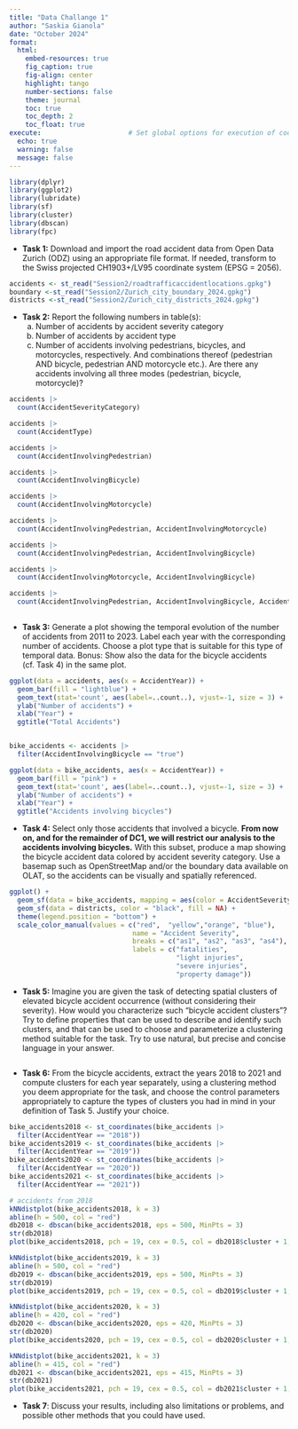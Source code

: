 ```yaml
---
title: "Data Challange 1"
author: "Saskia Gianola"
date: "October 2024"
format: 
  html:
    embed-resources: true
    fig_caption: true
    fig-align: center
    highlight: tango
    number-sections: false
    theme: journal
    toc: true
    toc_depth: 2
    toc_float: true
execute:                      # Set global options for execution of code blocks
  echo: true
  warning: false
  message: false
---
```


```r
library(dplyr)
library(ggplot2)
library(lubridate)
library(sf)
library(cluster)
library(dbscan)
library(fpc)
```

* **Task 1:** Download and import the road accident data from Open Data Zurich (ODZ) using an appropriate file format. If needed, transform to the Swiss projected CH1903+/LV95 coordinate system (EPSG = 2056).

```r
accidents <- st_read("Session2/roadtrafficaccidentlocations.gpkg")
boundary <-st_read("Session2/Zurich_city_boundary_2024.gpkg")
districts <-st_read("Session2/Zurich_city_districts_2024.gpkg")
```

* **Task 2:** Report the following numbers in table(s):
  a. Number of accidents by accident severity category
  b. Number of accidents by accident type
  c. Number of accidents involving pedestrians, bicycles, and motorcycles, respectively. And combinations thereof (pedestrian AND bicycle, pedestrian AND motorcycle etc.). Are there any accidents involving all three modes (pedestrian, bicycle, motorcycle)?
  
```r
accidents |> 
  count(AccidentSeverityCategory)

accidents |> 
  count(AccidentType)

accidents |> 
  count(AccidentInvolvingPedestrian)

accidents |> 
  count(AccidentInvolvingBicycle)

accidents |> 
  count(AccidentInvolvingMotorcycle)

accidents |> 
  count(AccidentInvolvingPedestrian, AccidentInvolvingMotorcycle)

accidents |> 
  count(AccidentInvolvingPedestrian, AccidentInvolvingBicycle)

accidents |> 
  count(AccidentInvolvingMotorcycle, AccidentInvolvingBicycle)

accidents |> 
  count(AccidentInvolvingPedestrian, AccidentInvolvingBicycle, AccidentInvolvingMotorcycle)
  
```
  
* **Task 3:** Generate a plot showing the temporal evolution of the number of accidents from 2011 to 2023. Label each year with the corresponding number of accidents. Choose a plot type that is suitable for this type of temporal data. Bonus: Show also the data for the bicycle accidents (cf. Task 4) in the same plot.

```r
ggplot(data = accidents, aes(x = AccidentYear)) + 
  geom_bar(fill = "lightblue") +
  geom_text(stat='count', aes(label=..count..), vjust=-1, size = 3) +
  ylab("Number of accidents") +
  xlab("Year") +
  ggtitle("Total Accidents")


bike_accidents <- accidents |> 
  filter(AccidentInvolvingBicycle == "true")

ggplot(data = bike_accidents, aes(x = AccidentYear)) + 
  geom_bar(fill = "pink") +
  geom_text(stat='count', aes(label=..count..), vjust=-1, size = 3) +
  ylab("Number of accidents") +
  xlab("Year") +
  ggtitle("Accidents involving bicycles")
```

* **Task 4:** Select only those accidents that involved a bicycle. **From now on, and for the remainder of DC1, we will restrict our analysis to the accidents involving bicycles.** With this subset, produce a map showing the bicycle accident data colored by accident severity category. Use a basemap such as OpenStreetMap and/or the boundary data available on OLAT, so the accidents can be visually and spatially referenced.

```r
ggplot() +
  geom_sf(data = bike_accidents, mapping = aes(color = AccidentSeverityCategory)) +
  geom_sf(data = districts, color = "black", fill = NA) +
  theme(legend.position = "bottom") +
  scale_color_manual(values = c("red",  "yellow","orange", "blue"),
                               name = "Accident Severity",
                               breaks = c("as1", "as2", "as3", "as4"),
                               labels = c("fatalities", 
                                          "light injuries", 
                                          "severe injuries",
                                          "property damage"))

```



* **Task 5:** Imagine you are given the task of detecting spatial clusters of elevated bicycle accident occurrence (without considering their severity). How would you characterize such "bicycle accident clusters"? Try to define properties that can be used to describe and identify such clusters, and that can be used to choose and parameterize a clustering method suitable for the task. Try to use natural, but precise and concise language in your answer.

```r

```



* **Task 6:** From the bicycle accidents, extract the years 2018 to 2021 and compute clusters for each year separately, using a clustering method you deem appropriate for the task, and choose the control parameters appropriately to capture the types of clusters you had in mind in your definition of Task 5. Justify your choice.

```r
bike_accidents2018 <- st_coordinates(bike_accidents |> 
  filter(AccidentYear == "2018"))
bike_accidents2019 <- st_coordinates(bike_accidents |> 
  filter(AccidentYear == "2019"))
bike_accidents2020 <- st_coordinates(bike_accidents |> 
  filter(AccidentYear == "2020"))
bike_accidents2021 <- st_coordinates(bike_accidents |> 
  filter(AccidentYear == "2021"))

# accidents from 2018
kNNdistplot(bike_accidents2018, k = 3)
abline(h = 500, col = "red")
db2018 <- dbscan(bike_accidents2018, eps = 500, MinPts = 3)
str(db2018)
plot(bike_accidents2018, pch = 19, cex = 0.5, col = db2018$cluster + 1, asp = 1, main = "Bike accidents 2018")

kNNdistplot(bike_accidents2019, k = 3)
abline(h = 500, col = "red")
db2019 <- dbscan(bike_accidents2019, eps = 500, MinPts = 3)
str(db2019)
plot(bike_accidents2019, pch = 19, cex = 0.5, col = db2019$cluster + 1, asp = 1, main = "Bike accidents 2019")

kNNdistplot(bike_accidents2020, k = 3)
abline(h = 420, col = "red")
db2020 <- dbscan(bike_accidents2020, eps = 420, MinPts = 3)
str(db2020)
plot(bike_accidents2020, pch = 19, cex = 0.5, col = db2020$cluster + 1, asp = 1, main = "Bike accidents 2020")

kNNdistplot(bike_accidents2021, k = 3)
abline(h = 415, col = "red")
db2021 <- dbscan(bike_accidents2021, eps = 415, MinPts = 3)
str(db2021)
plot(bike_accidents2021, pch = 19, cex = 0.5, col = db2021$cluster + 1, asp = 1, main = "Bike accidents 2021")
```


* **Task 7**: Discuss your results, including also limitations or problems, and possible other methods that you could have used.

```r

```

